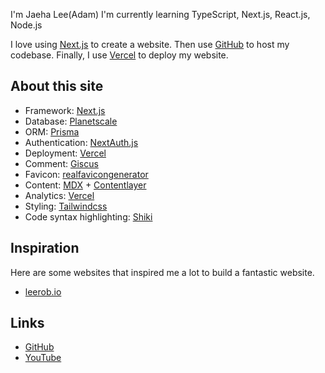 I'm Jaeha Lee(Adam) I'm currently learning TypeScript, Next.js, React.js, Node.js

I love using [Next.js](https://nextjs.org/) to create a website. Then use [GitHub](https://github.com) to host my codebase. Finally, I use [Vercel](https://vercel.com) to deploy my website.

## About this site

- Framework: [Next.js](https://nextjs.org/)
- Database: [Planetscale](https://planetscale.com/)
- ORM: [Prisma](https://prisma.io/)
- Authentication: [NextAuth.js](https://next-auth.js.org/)
- Deployment: [Vercel](https://vercel.com)
- Comment: [Giscus](https://giscus.app/)
- Favicon: [realfavicongenerator](https://realfavicongenerator.net/)
- Content: [MDX](https://mdxjs.com/) + [Contentlayer](https://www.contentlayer.dev/)
- Analytics: [Vercel](https://vercel.com/)
- Styling: [Tailwindcss](https://tailwindcss.com)
- Code syntax highlighting: [Shiki](https://github.com/shikijs/shiki)

## Inspiration

Here are some websites that inspired me a lot to build a fantastic website.

- [leerob.io](https://leerob.io/)

## Links

- [GitHub](https://github.com/jaehafe)
- [YouTube](https://youtube.com/@miniapp223)
